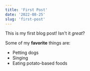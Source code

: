```yaml
---
title: 'First Post'
date: '2022-08-25'
slug: 'first-post'
---
```


This is my first blog post! Isn't it *great*?

Some of my **favorite** things are:

* Petting dogs
* Singing
* Eating potato-based foods
